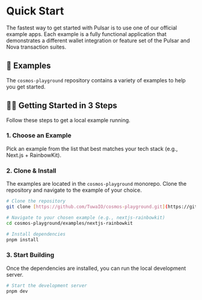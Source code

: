 
# Quick Start

The fastest way to get started with Pulsar is to use one of our official example apps. Each example is a fully functional application that demonstrates a different wallet integration or feature set of the Pulsar and Nova transaction suites.

## 🚀 Examples

The `cosmos-playground` repository contains a variety of examples to help you get started.

<ReadmeCards />

## 🏃‍♂️ Getting Started in 3 Steps

Follow these steps to get a local example running.

### 1. Choose an Example
Pick an example from the list that best matches your tech stack (e.g., Next.js + RainbowKit).

### 2. Clone & Install
The examples are located in the `cosmos-playground` monorepo. Clone the repository and navigate to the example of your choice.

```bash
# Clone the repository
git clone [https://github.com/TuwaIO/cosmos-playground.git](https://github.com/TuwaIO/cosmos-playground.git)

# Navigate to your chosen example (e.g., nextjs-rainbowkit)
cd cosmos-playground/examples/nextjs-rainbowkit

# Install dependencies
pnpm install
```

### 3\. Start Building

Once the dependencies are installed, you can run the local development server.

```bash
# Start the development server
pnpm dev
```

